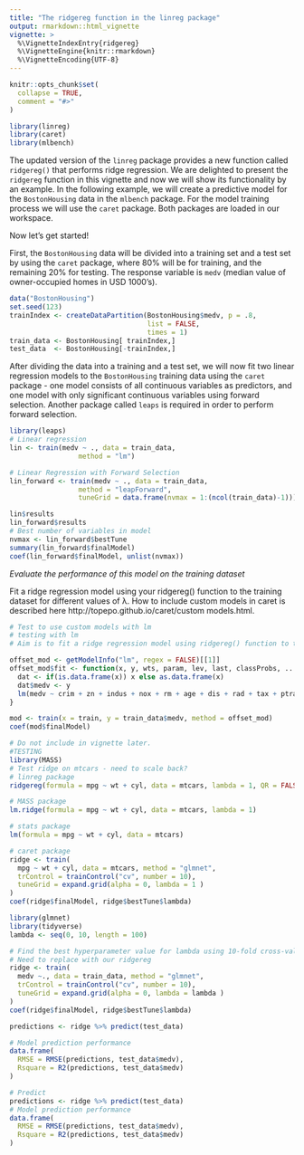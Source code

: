 ```yaml
---
title: "The ridgereg function in the linreg package"
output: rmarkdown::html_vignette
vignette: >
  %\VignetteIndexEntry{ridgereg}
  %\VignetteEngine{knitr::rmarkdown}
  %\VignetteEncoding{UTF-8}
---
```


```r
knitr::opts_chunk$set(
  collapse = TRUE,
  comment = "#>"
)
```

```r
library(linreg)
library(caret)
library(mlbench)
```

The updated version of the `linreg` package provides a new function called `ridgereg()` that performs ridge regression. We are delighted to present the `ridgereg` function in this vignette and now we will show its functionality by an example. In the following example, we will create a predictive model for the `BostonHousing` data in the `mlbench` package. For the model training process we will use the `caret` package. Both packages are loaded in our workspace. 

Now let's get started! 

First, the `BostonHousing` data will be divided into a training set and a test set by using the
`caret` package, where $80\%$ will be for training, and the remaining $20\%$ for testing. The response variable is `medv` (median value of owner-occupied homes in USD 1000's).

```r
data("BostonHousing")
set.seed(123)
trainIndex <- createDataPartition(BostonHousing$medv, p = .8, 
                                  list = FALSE, 
                                  times = 1)
train_data <- BostonHousing[ trainIndex,]
test_data  <- BostonHousing[-trainIndex,]
```
After dividing the data into a training and a test set, we will now fit two linear regression models to the `BostonHousing` training data using the `caret` package - one model consists of all continuous variables as predictors, and one model with only significant continuous variables using forward selection. Another package called `leaps` is required in order to perform forward selection. 

```r

library(leaps)
# Linear regression
lin <- train(medv ~ ., data = train_data, 
                 method = "lm")

# Linear Regression with Forward Selection
lin_forward <- train(medv ~ ., data = train_data, 
                 method = "leapForward",
                 tuneGrid = data.frame(nvmax = 1:(ncol(train_data)-1)))
```

```r
lin$results
lin_forward$results
# Best number of variables in model
nvmax <- lin_forward$bestTune
summary(lin_forward$finalModel)
coef(lin_forward$finalModel, unlist(nvmax))
```

*Evaluate the performance of this model on the training dataset*

Fit a ridge regression model using your ridgereg() function to the training dataset for different values of λ. How to include custom models in caret is described here http://topepo.github.io/caret/custom models.html.


```r
# Test to use custom models with lm
# testing with lm 
# Aim is to fit a ridge regression model using ridgereg() function to the training dataset for different values of lambda.

offset_mod <- getModelInfo("lm", regex = FALSE)[[1]]
offset_mod$fit <- function(x, y, wts, param, lev, last, classProbs, ...) {
  dat <- if(is.data.frame(x)) x else as.data.frame(x)
  dat$medv <- y
  lm(medv ~ crim + zn + indus + nox + rm + age + dis + rad + tax + ptratio + b + lstat, data = dat)
}

mod <- train(x = train, y = train_data$medv, method = offset_mod)
coef(mod$finalModel)

```


```r
# Do not include in vignette later.
#TESTING
library(MASS)
# Test ridge on mtcars - need to scale back?
# linreg package
ridgereg(formula = mpg ~ wt + cyl, data = mtcars, lambda = 1, QR = FALSE)

# MASS package
lm.ridge(formula = mpg ~ wt + cyl, data = mtcars, lambda = 1)

# stats package
lm(formula = mpg ~ wt + cyl, data = mtcars)

# caret package
ridge <- train(
  mpg ~ wt + cyl, data = mtcars, method = "glmnet",
  trControl = trainControl("cv", number = 10),
  tuneGrid = expand.grid(alpha = 0, lambda = 1 )
)
coef(ridge$finalModel, ridge$bestTune$lambda)
```

```r
library(glmnet)
library(tidyverse)
lambda <- seq(0, 10, length = 100)

# Find the best hyperparameter value for lambda using 10-fold cross-validation on the training set.
# Need to replace with our ridgereg
ridge <- train(
  medv ~., data = train_data, method = "glmnet",
  trControl = trainControl("cv", number = 10),
  tuneGrid = expand.grid(alpha = 0, lambda = lambda )
)
coef(ridge$finalModel, ridge$bestTune$lambda)

predictions <- ridge %>% predict(test_data)

# Model prediction performance
data.frame(
  RMSE = RMSE(predictions, test_data$medv),
  Rsquare = R2(predictions, test_data$medv)
)

# Predict
predictions <- ridge %>% predict(test_data)
# Model prediction performance
data.frame(
  RMSE = RMSE(predictions, test_data$medv),
  Rsquare = R2(predictions, test_data$medv)
)


```



